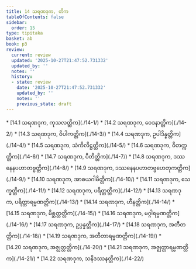 ```yaml
---
title: 14 သရဏဒုက, တိက
tableOfContents: false
sidebar:
  order: 15
type: tipitaka
basket: ab
book: p3
review:
  current: review
  updated: '2025-10-27T21:47:52.731332'
  updated_by: ''
  notes: ''
  history:
  - state: review
    date: '2025-10-27T21:47:52.731332'
    updated_by: ''
    notes: ''
    previous_state: draft
---
```



<ReviewStatus review={frontmatter.review} showDetails={true} />

<HypothesisAnnotation frontmatter={frontmatter} />

<DynamicBreadcrumb />



<TableOfContents book="p3" section="14">
* [14.1 သရဏဒုက, ကုသလတ္တိက](./14-1/)
* [14.2 သရဏဒုက, ဝေဒနာတ္တိက](./14-2/)
* [14.3 သရဏဒုက, ဝိပါကတ္တိက](./14-3/)
* [14.4 သရဏဒုက, ဥပါဒိန္နတ္တိက](./14-4/)
* [14.5 သရဏဒုက, သံကိလိဋ္ဌတ္တိက](./14-5/)
* [14.6 သရဏဒုက, ဝိတက္ကတ္တိက](./14-6/)
* [14.7 သရဏဒုက, ပီတိတ္တိက](./14-7/)
* [14.8 သရဏဒုက, ဒဿနေနပဟာတဗ္ဗတ္တိက](./14-8/)
* [14.9 သရဏဒုက, ဒဿနေနပဟာတဗ္ဗဟေတုကတ္တိက](./14-9/)
* [14.10 သရဏဒုက, အာစယဂါမိတ္တိက](./14-10/)
* [14.11 သရဏဒုက, သေက္ခတ္တိက](./14-11/)
* [14.12 သရဏဒုက, ပရိတ္တတ္တိက](./14-12/)
* [14.13 သရဏဒုက, ပရိတ္တာရမ္မဏတ္တိက](./14-13/)
* [14.14 သရဏဒုက, ဟီနတ္တိက](./14-14/)
* [14.15 သရဏဒုက, မိစ္ဆတ္တတ္တိက](./14-15/)
* [14.16 သရဏဒုက, မဂ္ဂါရမ္မဏတ္တိက](./14-16/)
* [14.17 သရဏဒုက, ဥပ္ပန္နတ္တိက](./14-17/)
* [14.18 သရဏဒုက, အတီတတ္တိက](./14-18/)
* [14.19 သရဏဒုက, အတီတာရမ္မဏတ္တိက](./14-19/)
* [14.20 သရဏဒုက, အဇ္ဈတ္တတ္တိက](./14-20/)
* [14.21 သရဏဒုက, အဇ္ဈတ္တာရမ္မဏတ္တိက](./14-21/)
* [14.22 သရဏဒုက, သနိဒဿနတ္တိက](./14-22/)
</TableOfContents>